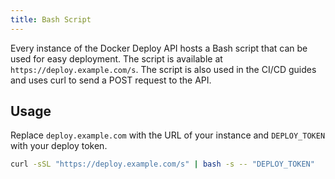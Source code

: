 ```yaml
---
title: Bash Script
---
```


Every instance of the Docker Deploy API hosts a Bash script that can be used for easy deployment. The script is available at `https://deploy.example.com/s`.
The script is also used in the CI/CD guides and uses curl to send a POST request to the API.

## Usage

Replace `deploy.example.com` with the URL of your instance and `DEPLOY_TOKEN` with your deploy token.

```bash "\"https://deploy.example.com/s\"" "\"DEPLOY_TOKEN\""
curl -sSL "https://deploy.example.com/s" | bash -s -- "DEPLOY_TOKEN"
```